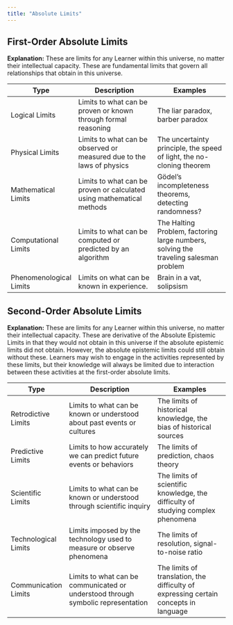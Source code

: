 ```yaml
---
title: "Absolute Limits"
---
```


## First-Order Absolute Limits

**Explanation:** These are limits for any Learner within this universe, no matter their intellectual capacity. These are fundamental limits that govern all relationships that obtain in this universe.


| Type               | Description                                                   | Examples                                          |
|--------------------|---------------------------------------------------------------|---------------------------------------------------|
| Logical Limits     | Limits to what can be proven or known through formal reasoning| The liar paradox, barber paradox                  |
| Physical Limits    | Limits to what can be observed or measured due to the laws of physics | The uncertainty principle, the speed of light, the no-cloning theorem |
| Mathematical Limits | Limits to what can be proven or calculated using mathematical methods | Gödel's incompleteness theorems, detecting randomness? |
| Computational Limits | Limits to what can be computed or predicted by an algorithm | The Halting Problem, factoring large numbers, solving the traveling salesman problem |
| Phenomenological Limits | Limits on what can be known in experience. | Brain in a vat, solipsism |




## Second-Order Absolute Limits

**Explanation:** These are limits for any Learner within this universe, no matter their intellectual capacity. These are derivative of the Absolute Epistemic Limits in that they would not obtain in this universe if the absolute epistemic limits did not obtain. However, the absolute epistemic limits could still obtain without these. Learners may wish to engage in the activities represented by these limits, but their knowledge will always be limited due to interaction between these activities at the first-order absolute limits.

| Type               | Description                                                   | Examples                                          |
|--------------------|---------------------------------------------------------------|---------------------------------------------------|
| Retrodictive Limits | Limits to what can be known or understood about past events or cultures | The limits of historical knowledge, the bias of historical sources |
| Predictive Limits  | Limits to how accurately we can predict future events or behaviors | The limits of prediction, chaos theory           |
| Scientific Limits  | Limits to what can be known or understood through scientific inquiry | The limits of scientific knowledge, the difficulty of studying complex phenomena |
| Technological Limits | Limits imposed by the technology used to measure or observe phenomena | The limits of resolution, signal-to-noise ratio |
| Communication Limits | Limits to what can be communicated or understood through symbolic representation | The limits of translation, the difficulty of expressing certain concepts in language |
